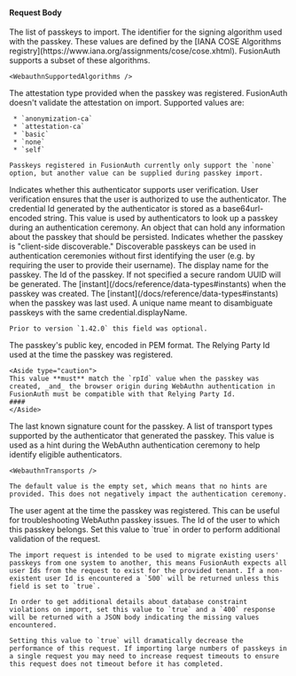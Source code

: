 
#### Request Body

<APIBlock>

  <APIField name="credentials" type="Array" required>
    The list of passkeys to import.
  </APIField>

  <APIField name="credentials[x].algorithm" type="Long" required>
    The identifier for the signing algorithm used with the passkey. These values are defined by the [IANA COSE Algorithms registry](https://www.iana.org/assignments/cose/cose.xhtml). FusionAuth supports a subset of these algorithms.

    <WebauthnSupportedAlgorithms />
  </APIField>

  <APIField name="credentials[x].attestationType" type="String" optional defaults="none">
    The attestation type provided when the passkey was registered. FusionAuth doesn't validate the attestation on import. Supported values are:

     * `anonymization-ca`
     * `attestation-ca`
     * `basic`
     * `none`
     * `self`

    Passkeys registered in FusionAuth currently only support the `none` option, but another value can be supplied during passkey import.
  </APIField>

  <APIField name="credentials[x].authenticatorSupportsUserVerification" type="Boolean" optional defaults="false">
    Indicates whether this authenticator supports user verification. User verification ensures that the user is authorized to use the authenticator.
  </APIField>

  <APIField name="credentials[x].credentialId" type="String" required>
    The credential Id generated by the authenticator is stored as a base64url-encoded string. This value is used by authenticators to look up a passkey during an authentication ceremony.
  </APIField>

  <APIField name="credentials[x].data" type="Object" optional>
    An object that can hold any information about the passkey that should be persisted.
  </APIField>

  <APIField name="credentials[x].discoverable" type="Boolean" optional defaults="false">
    Indicates whether the passkey is "client-side discoverable." Discoverable passkeys can be used in authentication ceremonies without first identifying the user (e.g. by requiring the user to provide their username).
  </APIField>

  <APIField name="credentials[x].displayName" type="String" required>
    The display name for the passkey.
  </APIField>

  <APIField name="credentials[x].id" type="UUID" optional defaults="secure random UUID">
    The Id of the passkey. If not specified a secure random UUID will be generated.
  </APIField>

  <APIField name="credentials[x].insertInstant" type="Long" optional defaults="now">
    The [instant](/docs/reference/data-types#instants) when the passkey was created.
  </APIField>

  <APIField name="credentials[x].lastUseInstant" type="Long" optional defaults="now">
    The [instant](/docs/reference/data-types#instants) when the passkey was last used.
  </APIField>

  <APIField name="credentials[x].name" type="String" required>
    A unique name meant to disambiguate passkeys with the same <InlineField>credential.displayName</InlineField>.

    Prior to version `1.42.0` this field was optional.
  </APIField>

  <APIField name="credentials[x].publicKey" type="String" required>
    The passkey's public key, encoded in PEM format.
  </APIField>

  <APIField name="credentials[x].relyingPartyId" type="String" required>
    The Relying Party Id used at the time the passkey was registered.

    <Aside type="caution">
    This value **must** match the `rpId` value when the passkey was created, _and_ the browser origin during WebAuthn authentication in FusionAuth must be compatible with that Relying Party Id.
    ####
    </Aside>
  </APIField>

  <APIField name="credentials[x].signCount" type="Integer" optional defaults="0">
    The last known signature count for the passkey.
  </APIField>

  <APIField name="credentials[x].transports" type="List<String>" optional>
    A list of transport types supported by the authenticator that generated the passkey. This value is used as a hint during the WebAuthn authentication ceremony to help identify eligible authenticators.

    <WebauthnTransports />

    The default value is the empty set, which means that no hints are provided. This does not negatively impact the authentication ceremony.
  </APIField>

  <APIField name="credentials[x].userAgent" type="String" optional>
    The user agent at the time the passkey was registered. This can be useful for troubleshooting WebAuthn passkey issues.
  </APIField>

  <APIField name="credentials[x].userId" type="UUID" required>
    The Id of the user to which this passkey belongs.
  </APIField>

  <APIField name="validateDbConstraints" type="Boolean" optional defaults="false">
    Set this value to `true` in order to perform additional validation of the request.

    The import request is intended to be used to migrate existing users' passkeys from one system to another, this means FusionAuth expects all user Ids from the request to exist for the provided tenant. If a non-existent user Id is encountered a `500` will be returned unless this field is set to `true`.

    In order to get additional details about database constraint violations on import, set this value to `true` and a `400` response will be returned with a JSON body indicating the missing values encountered.

    Setting this value to `true` will dramatically decrease the performance of this request. If importing large numbers of passkeys in a single request you may need to increase request timeouts to ensure this request does not timeout before it has completed.
  </APIField>

</APIBlock>

<JSON title="Example Request JSON" src="webauthn/import-request.json" />
